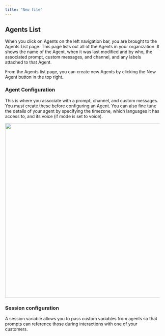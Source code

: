 ```yaml
---
title: "New file"
---
```


## Agents List

When you click on Agents on the left navigation bar, you are brought to the Agents List page. This page lists out all of the Agents in your organization. It shows the name of the Agent, when it was last modified and by who, the associated prompt, custom messages, and channel, and any labels attached to that Agent.

From the Agents list page, you can create new Agents by clicking the New Agent button in the top right. 

### Agent Configuration

This is where you associate with a prompt, channel, and custom messages. You must create these before configuring an Agent. You can also fine tune the details of your agent by specifying the timezone, which languages it has access to, and its voice (if mode is set to voice).&#x20;

<img height="568" width="663" src="https://lh7-rt.googleusercontent.com/docsz/AD_4nXfnD1EAn4Zx9_1Y8DLrPPbB4me8ljO8hsNl5lxeaxdIhMA06YIyog3V4iOWaaJfh4ZFPVZs3JSgiAzHLiGKJ2TzivC1Zqc8qnpJGKdmg4QO-FZ4BxJtgRqxcSsMlyaF-RHzeXAC_w?key=JBBxuoVFeIMKcM-ZFwfnG7a5" />

### Session configuration

A session variable allows you to pass custom variables from agents so that prompts can reference those during interactions with one of your customers.